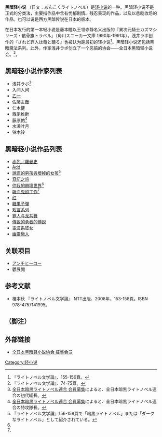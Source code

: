'''黑暗轻小说''' （日文：あんこくライトノベル）是[[輕小說|轻小说]]的一种。黑暗轻小说不是正式的分类法，主要指作品中含有忧郁剧情、残忍表现的作品，以及以悲剧收场的作品。也可以说是西方黑暗传说在日本的版本。

在日本发行的第一本轻小说是藤本瞳以王领寺静名义出版的『異次元騎士カズマシリーズ・骸骨旗トラベル』（角川スニーカー文庫 1990年-1991年）。浅井ラボ创作的『されど罪人は竜と踊る』也被认为是最初的轻小说<ref>『ライトノベル文学論』、155-156頁。</ref>。黑暗轻小说还包括黑暗魔法系列。此外，作家浅井ラボ创立了一个恶搞的协会——全日本黑暗轻小说会。<ref>『ライトノベル文学論』、74-75頁。</ref>。

== 黑暗轻小说作家列表 ==
* 浅井ラボ<ref>[http://homepage2.nifty.com/aruma/ankoku.htm 全日本暗黒ライトノベル連合 会員募集]{{dead link|date=2018年2月 |bot=InternetArchiveBot |fix-attempted=yes }}によると、全日本暗黒ライトノベル連合の初代総長。</ref>
* 入间人间
* [[乙一|乙一]]
* [[佐藤友哉|佐藤友哉]]
* 仁木健
* [[西尾維新|西尾维新]]
* 藤原佑<ref>[http://homepage2.nifty.com/aruma/ankoku.htm 全日本暗黒ライトノベル連合 会員募集]{{dead link|date=2018年2月 |bot=InternetArchiveBot |fix-attempted=yes }}によると、全日本暗黒ライトノベル連合の特攻隊長。</ref>
* 水濑叶月
* 铃木铃

== 黑暗轻小说作品列表 ==
* [[赤色／羅曼史|赤色／羅曼史]]
* [[Add|Add]]
* [[說謊的男孩與壞掉的女孩|說謊的男孩與壞掉的女孩]]<ref name="bungaku">『ライトノベル文学論』156-158頁で「暗黒ライトノベル」または「ダークなライトノベル」として紹介されている。</ref>
* [[奇諾之旅|奇諾之旅]]
* [[你我的崩壞世界|你我的崩壞世界]]<ref name="bungaku"></ref>
* [[吸血鬼的工作|吸血鬼的工作]]<ref name="bungaku"></ref>
* [[紅_(小說)|红]]
* [[糖果子彈|糖果子彈]]
* [[戲言系列|戏言系列]]
* [[罪人与龙共舞|罪人与龙共舞]]
* [[傳說的勇者的傳說|傳說的勇者的傳說]]
* [[電波系彼女|電波系彼女]]
* [[幽靈戀人|幽靈戀人]]

==关联项目==
* [[反英雄|アンチヒーロー]]
* 鬱展開

==参考文献==
*榎本秋 『ライトノベル文学論』 NTT出版、2008年、153-158頁。ISBN 978-4757141995。

==（脚注）==
{{reflist}}

==外部链接==
*[http://homepage2.nifty.com/aruma/ankoku.htm 全日本黑暗轻小说协会 征集会员]{{dead link|date=2018年2月 |bot=InternetArchiveBot |fix-attempted=yes }}

[[Category:轻小说|Category:轻小说]]
{{lit-stub}}